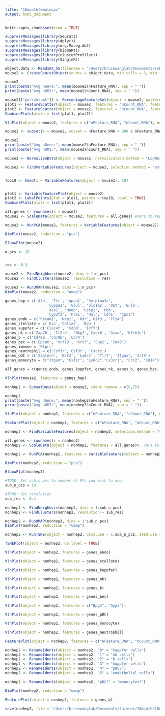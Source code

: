 ```yaml
---
title: "18monthfemalenpc"
output: html_document
---
```


```r
knitr::opts_chunk$set(echo = TRUE)
```

```r
suppressMessages(library(Seurat))
suppressMessages(library(dplyr))
suppressMessages(library(org.Mm.eg.db))
suppressMessages(library(biomaRt))
suppressMessages(library(clusterProfiler))
suppressMessages(library(SingleR))
```

```r
object.data <- Read10X_h5(filename = "/Users/brucewanglab/Documents/scRNAseq_data/Maca_raw/MACA_18m_F_LIVER_NPC_51/filtered_gene_bc_matrices_h5.h5")
mouse2 <- CreateSeuratObject(counts = object.data, min.cells = 3, min.features = 0, project = "18 month female")
```

```r
mouse2
print(paste("Avg nGene:", mean(mouse2$nFeature_RNA), sep = " "))
print(paste("Avg nUMI:", mean(mouse2$nCount_RNA), sep = " "))
```

```r
mouse2[["percent.mt"]] <- PercentageFeatureSet(object = mouse2, pattern = "^mt-")
plot1 <- FeatureScatter(object = mouse2, feature1 = "nCount_RNA", feature2 = "percent.mt")
plot2 <- FeatureScatter(object = mouse2, feature1 = "nCount_RNA", feature2 = "nFeature_RNA")
CombinePlots(plots = list(plot1, plot2))
```

```r
VlnPlot(object = mouse2, features = c("nFeature_RNA", "nCount_RNA"), ncol = 3)
```

```r
mouse2 <- subset(x = mouse2, subset = nFeature_RNA > 500 & nFeature_RNA < 3500 & nCount_RNA > 200 & nCount_RNA < 15000)
```

```r
mouse2
print(paste("Avg nGene:", mean(mouse2$nFeature_RNA), sep = " "))
print(paste("Avg nUMI:", mean(mouse2$nCount_RNA), sep = " "))
```

```r
mouse2 <- NormalizeData(object = mouse2, normalization.method = "LogNormalize", scale.factor = 10000)
```

```r

mouse2 <- FindVariableFeatures(object = mouse2, selection.method = "vst", nfeatures = 2000)


top10 <- head(x = VariableFeatures(object = mouse2), 10)


plot1 <- VariableFeaturePlot(object = mouse2)
plot2 <- LabelPoints(plot = plot1, points = top10, repel = TRUE)
CombinePlots(plots = list(plot1, plot2))
```

```r
all.genes <- rownames(x = mouse2)
mouse2 <- ScaleData(object = mouse2, features = all.genes) #vars.to.regress = "orig.ident")
```

```r
mouse2 <- RunPCA(mouse2, features = VariableFeatures(object = mouse2))
```

```r
DimPlot(mouse2, reduction = "pca")
```

```r
ElbowPlot(mouse2)
```

```r
n_pcs <- 15


res <- 0.3

mouse2 <- FindNeighbors(mouse2, dims = 1:n_pcs)
mouse2 <- FindClusters(mouse2, resolution = res)
```

```r
mouse2 <- RunUMAP(mouse2, dims = 1:n_pcs)
DimPlot(mouse2, reduction = "umap")
```

```r
genes_hep = c('Alb', 'Ttr', 'Apoa1', 'Serpina1c', 
                   'Cyp2e1', 'Glul', 'Slc1a2', 'Oat', 'Gulo',
                   'Ass1', 'Hamp', 'Gstp1', 'Ubb',
                   'Cyp2f2', 'Pck1', 'Hal', 'Cdh1', 'Cps1')
genes_endo = c('Pecam1', 'Nrp1', 'Kdr','Oit3', 'Flt4')
genes_stellate = c('Dcn','Col1a2', 'Bgn')
genes_kuppfer = c('Clec4f', 'Cd68', 'Irf7')
genes_nk = c('Zap70', 'Il2rb', 'Nkg7','Cxcr6', 'Gzma', 'Klrb1c')
genes_b = c('Cd79a','Cd79b', 'Cd74')
genes_bec = c('Epcam', 'Krt19', 'Krt7', 'Spp1', 'Sox9')
genes_immune = 'Ptprc'
genes_neutrophil = c('Csf3r','Csf3r', 'Cxcr2')
genes_pDC = c('Siglech', 'Bst2', 'Ly6c2', 'Tlr7', 'Itgax', 'Irf8')
genes_monocyte = c("Itgam", "Csf1r", "Ly6c2","Cx3cr1", "Ccr2", "Cd14")

all_genes = c(genes_endo, genes_kuppfer, genes_nk, genes_b, genes_bec, genes_immune, genes_stellate)
```

```r
VlnPlot(mouse2, features = genes_hep)
```

```r
nonhep2 <- SubsetData(object = mouse2, ident.remove = c(6,7))
```

```r
nonhep2
print(paste("Avg nGene:", mean(nonhep2$nFeature_RNA), sep = " "))
print(paste("Avg nUMI:", mean(nonhep2$nCount_RNA), sep = " "))
```

```r
VlnPlot(object = nonhep2, features = c("nFeature_RNA", "nCount_RNA"), ncol = 3)
```

```r
FeaturePlot(object = nonhep2, features = c("nFeature_RNA", "nCount_RNA"), ncol = 3)
```

```r
nonhep2 <- FindVariableFeatures(object = nonhep2, selection.method = "vst", nfeatures = 2000)
```

```r
all.genes <- rownames(x = nonhep2)
nonhep2 <- ScaleData(object = nonhep2, features = all.genes)#, vars.to.regress = "orig.ident")
```

```r
nonhep2 <- RunPCA(nonhep2, features = VariableFeatures(object = nonhep2))
```

```r
DimPlot(nonhep2, reduction = "pca")
```

```r
ElbowPlot(nonhep2)
```

```r
#TODO: Set sub.n.pcs to number of PCs you wish to use.
sub_n_pcs = 10

#TODO: Set resolution 
sub_res <- 0.4

nonhep2 <- FindNeighbors(nonhep2, dims = 1:sub_n_pcs)
nonhep2 <- FindClusters(nonhep2, resolution = sub_res)
```

```r
nonhep2 <- RunUMAP(nonhep2, dims = 1:sub_n_pcs)
DimPlot(nonhep2, reduction = "umap")
```

```r
nonhep2 <- RunTSNE(object = nonhep2, dims.use = 1:sub_n_pcs, seed.use = 10)
```

```r
TSNEPlot(object = nonhep2, do.label = TRUE)
```

```r
VlnPlot(object = nonhep2, features = genes_endo)
```

```r
VlnPlot(object = nonhep2, features = genes_stellate)
```

```r
VlnPlot(object = nonhep2, features = genes_kuppfer)
```

```r
VlnPlot(object = nonhep2, features = genes_nk)
```

```r
VlnPlot(object = nonhep2, features = genes_b)
```

```r
VlnPlot(object = nonhep2, features = genes_bec)
```

```r
VlnPlot(object = nonhep2, features = c("Bpgm", "Gypa"))
```

```r
VlnPlot(object = nonhep2, features = genes_pDC)
```

```r
VlnPlot(object = nonhep2, features = genes_monocyte)
```

```r
VlnPlot(object = nonhep2, features = genes_neutrophil)
```

```r
FeaturePlot(object = nonhep2, features = c("nFeature_RNA", "nCount_RNA"))
```

```r
nonhep2 <- RenameIdents(object = nonhep2, "0" = "kuppfer cells")
nonhep2 <- RenameIdents(object = nonhep2, "1" = "nk cells")
nonhep2 <- RenameIdents(object = nonhep2, "2" = "b cells")
nonhep2 <- RenameIdents(object = nonhep2, "3" = "kuppfer cells")
nonhep2 <- RenameIdents(object = nonhep2, "4" = "pDC?")
nonhep2 <- RenameIdents(object = nonhep2, "5" = "endothelial cells")
```

```r
nonhep2 <- RenameIdents(object = nonhep2, "pDC?" = "monocytes?")
```

```r
DimPlot(nonhep2, reduction = "umap")
```


```r
FeaturePlot(object = nonhep2, features = genes_b)
```


```r
save(nonhep2, file = "/Users/brucewanglab/Documents/Jaiveer/18month\18monthfemalenpc.Robj")
```

```r

```

```r

```

```r

```

```r

```

```r

```

```r

```

```r

```

```r

```

```r

```

```r

```

